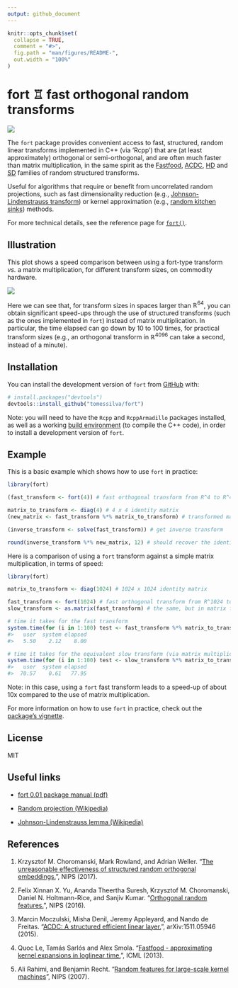 ```yaml
---
output: github_document
---
```


<!-- README.md is generated from README.Rmd. Please edit that file -->

```r
knitr::opts_chunk$set(
  collapse = TRUE,
  comment = "#>",
  fig.path = "man/figures/README-",
  out.width = "100%"
)
```

# fort &#x2656; fast orthogonal random transforms

<!-- badges: start -->

[![](https://img.shields.io/badge/package-fort-blue?logo=r)](https://github.com/tomessilva/fort)

<!-- badges: end -->

The `fort` package provides convenient access to fast, structured, random linear transforms implemented in C++ (via 'Rcpp') that are (at least approximately) orthogonal or semi-orthogonal, and are often much faster than matrix multiplication, in the same spirit as the [Fastfood](#ref4), [ACDC](#ref3), [HD](#ref2) and [SD](#ref1) families of random structured transforms.

Useful for algorithms that require or benefit from uncorrelated random projections, such as fast dimensionality reduction (e.g., [Johnson-Lindenstrauss transform](#links)) or kernel approximation (e.g., [random kitchen sinks](#ref5)) methods.

For more technical details, see the reference page for [`fort()`](https://tomessilva.github.io/fort/reference/fort.html).

## Illustration

This plot shows a speed comparison between using a fort-type transform *vs.* a matrix multiplication, for different transform sizes, on commodity hardware.

![](https://tomessilva.github.io/img/fort_speed.png)

Here we can see that, for transform sizes in spaces larger than $\mathbb{R}^{64}$, you can obtain significant speed-ups through the use of structured transforms (such as the ones implemented in `fort`) instead of matrix multiplication. In particular, the time elapsed can go down by 10 to 100 times, for practical transform sizes (e.g., an orthogonal transform in $\mathbb{R}^{4096}$ can take a second, instead of a minute).

## Installation

You can install the development version of `fort` from [GitHub](https://github.com/) with:

``` r
# install.packages("devtools")
devtools::install_github("tomessilva/fort")
```

Note: you will need to have the `Rcpp` and `RcppArmadillo` packages
installed, as well as a working
[build environment](https://cran.r-project.org/bin/windows/Rtools/)
(to compile the C++ code), in order to install a development version
of `fort`.

## Example

This is a basic example which shows how to use `fort` in practice:

```r
library(fort)

(fast_transform <- fort(4)) # fast orthogonal transform from R^4 to R^4

matrix_to_transform <- diag(4) # 4 x 4 identity matrix
(new_matrix <- fast_transform %*% matrix_to_transform) # transformed matrix

(inverse_transform <- solve(fast_transform)) # get inverse transform

round(inverse_transform %*% new_matrix, 12) # should recover the identity matrix
```

Here is a comparison of using a `fort` transform against a simple matrix multiplication, in terms of speed:

``` r 
library(fort)

matrix_to_transform <- diag(1024) # 1024 x 1024 identity matrix

fast_transform <- fort(1024) # fast orthogonal transform from R^1024 to R^1024
slow_transform <- as.matrix(fast_transform) # the same, but in matrix form

# time it takes for the fast transform
system.time(for (i in 1:100) test <- fast_transform %*% matrix_to_transform, gcFirst = TRUE)
#>   user  system elapsed 
#>   5.50    2.12    8.00

# time it takes for the equivalent slow transform (via matrix multiplication)
system.time(for (i in 1:100) test <- slow_transform %*% matrix_to_transform, gcFirst = TRUE)
#>   user  system elapsed 
#>  70.57    0.61   77.95 
```

Note: in this case, using a `fort` fast transform leads to a speed-up of
about 10x compared to the use of matrix multiplication.

For more information on how to use `fort` in practice, check out the [package's vignette](https://tomessilva.github.io/fort/articles/fort-basic.html).

## License

MIT

## [Useful links]{#links}

 - [fort 0.01 package manual (pdf)](https://tomessilva.github.io/manuals/fort_0.0.1.pdf)

 - [Random projection (Wikipedia)](https://en.wikipedia.org/wiki/Random_projection)

 - [Johnson-Lindenstrauss lemma (Wikipedia)](https://en.wikipedia.org/wiki/Johnson%E2%80%93Lindenstrauss_lemma)

## References

 1) [Krzysztof M. Choromanski, Mark Rowland, and Adrian Weller. "[The unreasonable effectiveness of structured random orthogonal embeddings.](https://web.archive.org/web/20230210084852/https://proceedings.neurips.cc/paper/2017/file/bf8229696f7a3bb4700cfddef19fa23f-Paper.pdf)", NIPS (2017).]{#ref1}

 2) [Felix Xinnan X. Yu, Ananda Theertha Suresh, Krzysztof M. Choromanski, Daniel N. Holtmann-Rice, and Sanjiv Kumar. "[Orthogonal random features.](https://web.archive.org/web/20230730083009/https://proceedings.neurips.cc/paper_files/paper/2016/file/53adaf494dc89ef7196d73636eb2451b-Paper.pdf)", NIPS (2016).]{#ref2}
 
 3) [Marcin Moczulski, Misha Denil, Jeremy Appleyard, and Nando de Freitas. "[ACDC: A structured efficient linear layer.](https://web.archive.org/web/20221206143544/https://arxiv.org/pdf/1511.05946.pdf)", arXiv:1511.05946 (2015).]{#ref3}

 4) [Quoc Le, Tam&#225;s Sarl&#243;s and Alex Smola. "[Fastfood - approximating kernel expansions in loglinear time.](https://web.archive.org/web/20230518190102/https://proceedings.mlr.press/v28/le13-supp.pdf)", ICML (2013).]{#ref4}

 5) [Ali Rahimi, and Benjamin Recht. "[Random features for large-scale kernel machines](http://web.archive.org/web/20230316191621/https://proceedings.neurips.cc/paper/2007/file/013a006f03dbc5392effeb8f18fda755-Paper.pdf)", NIPS (2007).]{#ref5}
